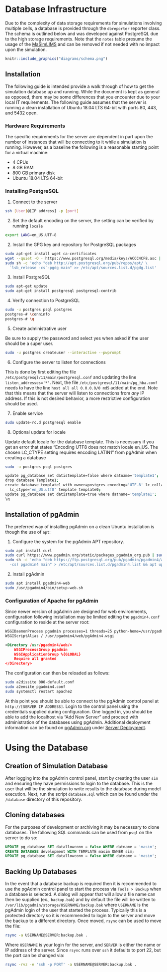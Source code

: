 # Database Infrastructure

Due to the complexity of data storage requirements for simulations involving multiple cells, a database is provided through the `dbreporter` reporter class. The schema is outlined below and was developed against PostgreSQL due to the high storage requirements. Note that the `notes` table presume the usage of the [MaSimLIMS](https://github.com/rjzupkoii/MaSimLIMS) and can be removed if not needed with no impact upon the simulation.     

```r
knitr::include_graphics("diagrams/schema.png")
```

## Installation

The following guide is intended provide a walk through of how to get the simulation  database up and running. While the document is kept as general as opposed, there may be some differences that you encounter due to your local IT requirements. The following guide assumes that the server is running a clean installation of Ubuntu 18.04 LTS 64-bit with ports 80, 443, and 5432 open.

### Hardware Requirements

The specific requirements for the server are dependent in part upon the number of instances that will be connecting to it while a simulation is running. However, as a baseline the following is a reasonable starting point for a virtual machine:

- 4 CPUs
- 8 GB RAM
- 800 GB primary disk
- Ubuntu 18.04 LTS 64-bit

### Installing PostgreSQL

1. Connect to the server

```bash
ssh [User]@[IP address] -p [port]
```

2. Set the default encoding on the server, the setting can be verified by running `locale`

```bash
export LANG=en_US.UTF-8
```

2. Install the GPG key and repository for PostgreSQL packages

```bash
sudo apt-get install wget ca-certificates
wget --quiet -O - https://www.postgresql.org/media/keys/ACCC4CF8.asc | sudo apt-key add -
sudo sh -c 'echo "deb http://apt.postgresql.org/pub/repos/apt/ \
  `lsb_release -cs`-pgdg main" >> /etc/apt/sources.list.d/pgdg.list'
```

3. Install PostgreSQL

```bash
sudo apt-get update
sudo apt-get install postgresql postgresql-contrib
```

4. Verify connection to PostgreSQL

```bash
sudo -u postgres psql postgres
postgres-# \conninfo
postgres-# \q
```

5. Create administrative user

Be sure to supply the password and select yes when asked if the user should be a super user.

```bash
sudo -u postgres createuser --interactive --pwprompt
```

6. Configure the server to listen for connections

This is done by first editing the file `/etc/postgresql/11/main/postgresql.conf` and updating the line `listen_addresses='*'`. Next, the file `/etc/postgresql/11/main/pg_hba.conf` needs to have the line `host all all 0.0.0.0/0 md5` added at the end. Note that this means that the server will listen to connections from *any* IP address. If this is not desired behavior, a more restrictive configuration should be used.

7. Enable service

```bash
sudo update-rc.d postgresql enable
```

8. Optional update for locale

Update default locale for the database template. This is necessary if you get an error that states "Encoding UTF8 does not match locale en_US. The chosen LC_CTYPE setting requires encoding LATIN1" from pgAdmin when creating a database

```bash
sudo -u postgres psql postgres

update pg_database set datistemplate=false where datname='template1';
drop database Template1;
create database template1 with owner=postgres encoding='UTF-8' lc_collate='en_US.utf8' \
  lc_ctype='en_US.utf8' template template0;
update pg_database set datistemplate=true where datname='template1';
\q
```

## Installation of pgAdmin

The preferred way of installing pgAdmin on a clean Ubuntu installation is though the use of `apt`:

1. Configure the system for the pgAdmin APT repository.

```bash
sudo apt install curl
sudo curl https://www.pgadmin.org/static/packages_pgadmin_org.pub | sudo apt-key add
sudo sh -c 'echo "deb https://ftp.postgresql.org/pub/pgadmin/pgadmin4/apt/$(lsb_release \
  -cs) pgadmin4 main" > /etc/apt/sources.list.d/pgadmin4.list && apt update'
```

2. Install pgAdmin

```bash
sudo apt install pgadmin4-web 
sudo /usr/pgadmin4/bin/setup-web.sh
```

### Configuration of Apache for pgAdmin

Since newer version of pgAdmin are designed for web environments, configuration following installation may be limited editing the `pgadmin4.conf` configuration to reside at the server root:

```xml
WSGIDaemonProcess pgadmin processes=1 threads=25 python-home=/usr/pgadmin4/venv
WSGIScriptAlias / /usr/pgadmin4/web/pgAdmin4.wsgi

<Directory /usr/pgadmin4/web/>
    WSGIProcessGroup pgadmin
    WSGIApplicationGroup %{GLOBAL}
    Require all granted
</Directory>
```

The configuration can then be reloaded as follows:

```bash
sudo a2dissite 000-default.conf
sudo a2ensite pgadmin4.conf
sudo systemctl restart apache2
```

At this point you should be able to connect to the pgAdmin control panel at `http://[SERVER IP ADDRESS]`. Login to the control panel using the credentials supplied during configuration. One logged in, you should be able to add the localhost via "Add New Server" and proceed with administration of the databases using pgAdmin. Additional deployment information can be found on [pgAdmin.org](https://www.pgadmin.org/) under [Server Deployment](https://www.pgadmin.org/docs/pgadmin4/5.7/server_deployment.html).

# Using the Database

## Creation of Simulation Database

After logging into the pgAdmin control panel, start by creating the user `sim` and ensuring they have permissions to login to the database. This is the user that will be the simulation to write results to the database during model execution. Next, run the script `database.sql` which can be found under the `/database` directory of this repository.

## Cloning databases

For the purposes of development or archiving it may be necessary to clone databases. The following SQL commands can be used from `psql` on the server to do so:

```sql
UPDATE pg_database SET datallowconn = false WHERE datname = 'masim';
CREATE DATABASE development WITH TEMPLATE masim OWNER sim;
UPDATE pg_database SET datallowconn = false WHERE datname = 'masim';
```

## Backing Up Databases

In the event that a database backup is required then it is recommended to use the pgAdmin control panel to start the process via `Tools > Backup` when a database is selected. A dialog will appear that will allow a file name can then be supplied (ex., `backup.bak`) and by default the file will be written to `/var/lib/pgadmin/storage/USERNAME/backup.bak` where `USERNAME` is the pgAdmin login of the user that started the process. Typically this is a protected directory so it is recommended to login to the server and move the backup to a different directory. Once moved, `rsync` can be used to move the file:

```bash
rsync -a USERNAME@SERVER:backup.bak .
```

Where `USERNAME` is your login for the server, and `SERVER` is either the name or IP address of the server. Since `rsync` runs over `ssh` it defaults to port 22, but the port can be changed via:

```bash
rsync -rvz -e 'ssh -p PORT' -a USERNAME@SERVER:backup.bak .
```


